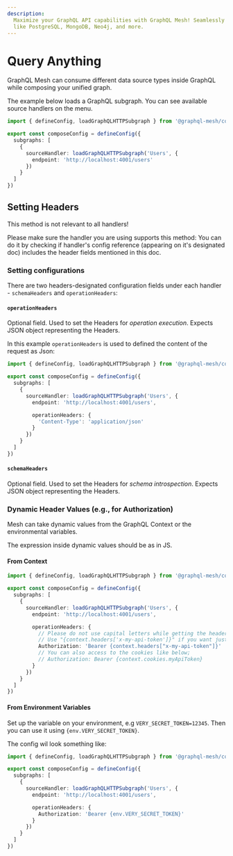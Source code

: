 ```yaml
---
description:
  Maximize your GraphQL API capabilities with GraphQL Mesh! Seamlessly consume various data sources
  like PostgreSQL, MongoDB, Neo4j, and more.
---
```



# Query Anything

GraphQL Mesh can consume different data source types inside GraphQL while composing your unified
graph.

The example below loads a GraphQL subgraph. You can see available source handlers on the menu.

```ts filename="mesh-config.ts"
import { defineConfig, loadGraphQLHTTPSubgraph } from '@graphql-mesh/compose-cli'

export const composeConfig = defineConfig({
  subgraphs: [
    {
      sourceHandler: loadGraphQLHTTPSubgraph('Users', {
        endpoint: 'http://localhost:4001/users'
      })
    }
  ]
})
```

## Setting Headers

<Callout emoji="⚠️" type="warning">
  This method is not relevant to all handlers!

Please make sure the handler you are using supports this method: You can do it by checking if
handler's config reference (appearing on it's designated doc) includes the header fields mentioned
in this doc.

</Callout>

### Setting configurations

There are two headers-designated configuration fields under each handler - `schemaHeaders` and
`operationHeaders`:

#### `operationHeaders`

Optional field. Used to set the Headers for _operation execution_. Expects JSON object representing
the Headers.

In this example `operationHeaders` is used to defined the content of the request as Json:

```ts filename="mesh-config.ts" {9-11}
import { defineConfig, loadGraphQLHTTPSubgraph } from '@graphql-mesh/compose-cli'

export const composeConfig = defineConfig({
  subgraphs: [
    {
      sourceHandler: loadGraphQLHTTPSubgraph('Users', {
        endpoint: 'http://localhost:4001/users',

        operationHeaders: {
          'Content-Type': 'application/json'
        }
      })
    }
  ]
})
```

#### `schemaHeaders`

Optional field. Used to set the Headers for _schema introspection_. Expects JSON object representing
the Headers.

### Dynamic Header Values (e.g., for Authorization)

Mesh can take dynamic values from the GraphQL Context or the environmental variables.

The expression inside dynamic values should be as in JS.

#### From Context

```ts filename="mesh-config.ts" {9-15}
import { defineConfig, loadGraphQLHTTPSubgraph } from '@graphql-mesh/compose-cli'

export const composeConfig = defineConfig({
  subgraphs: [
    {
      sourceHandler: loadGraphQLHTTPSubgraph('Users', {
        endpoint: 'http://localhost:4001/users',

        operationHeaders: {
          // Please do not use capital letters while getting the headers
          // Use "{context.headers['x-my-api-token']}" if you want just the value of the header
          Authorization: 'Bearer {context.headers["x-my-api-token"]}'
          // You can also access to the cookies like below;
          // Authorization: Bearer {context.cookies.myApiToken}
        }
      })
    }
  ]
})
```

#### From Environment Variables

Set up the variable on your environment, e.g `VERY_SECRET_TOKEN=12345`. Then you can use it using
`{env.VERY_SECRET_TOKEN}`.

The config wil look something like:

```ts filename="mesh-config.ts" {9-11}
import { defineConfig, loadGraphQLHTTPSubgraph } from '@graphql-mesh/compose-cli'

export const composeConfig = defineConfig({
  subgraphs: [
    {
      sourceHandler: loadGraphQLHTTPSubgraph('Users', {
        endpoint: 'http://localhost:4001/users',

        operationHeaders: {
          Authorization: 'Bearer {env.VERY_SECRET_TOKEN}'
        }
      })
    }
  ]
})
```

